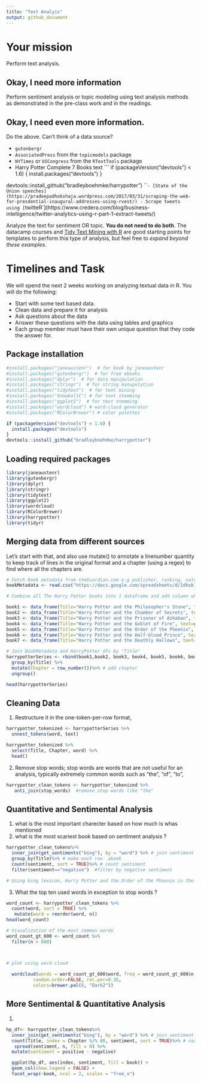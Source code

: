 ```yaml
---
title: "Text Analyis"
output: github_document
---
```





# Your mission

Perform text analysis.

## Okay, I need more information

Perform sentiment analysis or topic modeling using text analysis methods as demonstrated in the pre-class work and in the readings.

## Okay, I need even more information.

Do the above. Can't think of a data source?

- `gutenbergr`
- `AssociatedPress` from the `topicmodels` package
- `NYTimes` or `USCongress` from the `RTextTools` package
- Harry Potter Complete 7 Books text
    ```
    if (packageVersion("devtools") < 1.6) {
  install.packages("devtools")
}

devtools::install_github("bradleyboehmke/harrypotter")
    ```
- [State of the Union speeches](https://pradeepadhokshaja.wordpress.com/2017/03/31/scraping-the-web-for-presdential-inaugural-addresses-using-rvest/)
- Scrape tweets using [`twitteR`](https://www.credera.com/blog/business-intelligence/twitter-analytics-using-r-part-1-extract-tweets/)

Analyze the text for sentiment OR topic. **You do not need to do both**. The datacamp courses and [Tidy Text Mining with R](http://tidytextmining.com/) are good starting points for templates to perform this type of analysis, but feel free to *expand beyond these examples*.

# Timelines and Task


We will spend the next 2 weeks working on analyzing textual data in R. You will do the following:

- Start with some text based data.
- Clean data and prepare it for analysis
- Ask questions about the data
- Answer these questions with the data using tables and graphics
- Each group member must have their own unique question that they code the answer for. 

## Package installation
```r
#install.packages("janeaustenr")  # for book by janeaustenr
#install.packages("gutenbergr")  # for free ebooks
#install.packages("dplyr")  # for data manipulation
#install.packages("stringr")  # for string manupulation
#install.packages("tidytext")  # for text mining
#install.packages("SnowballC") # for text stemming
#install.packages("ggplot2")  # for text stemming
#install.packages("wordcloud") # word-cloud generator 
#install.packages("RColorBrewer") # color palettes

if (packageVersion("devtools") < 1.6) {
  install.packages("devtools")
}
devtools::install_github("bradleyboehmke/harrypotter")
```

## Loading required packages
```r
library(janeaustenr)
library(gutenbergr)
library(dplyr)
library(stringr)
library(tidytext)
library(ggplot2)
library(wordcloud)
library(RColorBrewer)
library(harrypotter)
library(tidyr)
```

## Merging data from different sources
Let’s start with that, and also use mutate() to annotate a linenumber quantity to keep track of lines in the original format and a chapter (using a regex) to find where all the chapters are.
```r

# Fetch Book metadata from theGuardian.com e.g publisher, ranking, sales, author e.t.c 
bookMetadata <- read.csv("https://docs.google.com/spreadsheets/d/1dhxblR1Vl7PbVP_mNhwEa3_lfUWiF__xSODLq1W83CA/export?format=csv&id=1dhxblR1Vl7PbVP_mNhwEa3_lfUWiF__xSODLq1W83CA&gid=0")

# Combine all The Harry Potter books into 1 dataframe and add column which will be used a reference "Title"

book1 <- data_frame(Title="Harry Potter and the Philosopher's Stone", text=philosophers_stone)
book2 <- data_frame(Title="Harry Potter and the Chamber of Secrets", text=chamber_of_secrets)
book3 <- data_frame(Title="Harry Potter and the Prisoner of Azkaban", text=prisoner_of_azkaban)
book4 <- data_frame(Title="Harry Potter and the Goblet of Fire", text=goblet_of_fire)
book5 <- data_frame(Title="Harry Potter and the Order of the Phoenix", text=order_of_the_phoenix)
book6 <- data_frame(Title="Harry Potter and the Half-blood Prince", text=half_blood_prince)
book7 <- data_frame(Title="Harry Potter and the Deathly Hallows", text=deathly_hallows)

# Join BookMetadata and HarryPotter dfs by "Title"
harrypotterSeries <- rbind(book1,book2, book3, book4, book5, book6, book7) %>% inner_join(bookMetadata, by = "Title")%>%
  group_by(Title) %>%
  mutate(Chapter = row_number())%>% # add chapter
  ungroup()

head(harrypotterSeries)
```

## Cleaning Data
1. Restructure it in the one-token-per-row format, 

```r
harrypotter_tokenized <- harrypotterSeries %>%
  unnest_tokens(word, text)

harrypotter_tokenized %>%
  select(Title, Chapter, word) %>%
  head()

```

2. Remove stop words; stop words are words that are not useful for an analysis, typically extremely common words such as "the", "of", "to",

```r
harrypotter_clean_tokens <- harrypotter_tokenized %>% 
   anti_join(stop_words)  #remove stop words like "the"
```

## Quantitative and Sentimental Analysis
1. what is the most important charecter based on how much is whas mentioned 
2. what is the most scariest book based on sentiment analysis ?

```r
harrypotter_clean_tokens%>%
  inner_join(get_sentiments("bing"), by = "word") %>% # join sentiment
  group_by(Title)%>% # make each row  abook
  count(sentiment, sort = TRUE)%>% # count sentiment
  filter(sentiment=="negative")  #filter by negative sentiment

# Using bing lexicon, Harry Potter and the Order of the Phoenix is the scariest with about 8k negative sentiments

```

3. What the top ten used words in exception to stop words ?
```r
word_count <- harrypotter_clean_tokens %>% 
  count(word, sort = TRUE) %>% 
   mutate(word = reorder(word, n))
head(word_count)
```
 
```r
# Visualization of the most common words
word_count_gt_600 <- word_count %>%
  filter(n > 600)



# plot using word cloud
 
  wordcloud(words = word_count_gt_600$word, freq = word_count_gt_600$n, min.freq = 1,
          random.order=FALSE, rot.per=0.35, 
          colors=brewer.pal(8, "Dark2"))

```

## More Sentimental & Quantitative Analysis

1. 
```r


hp_df<- harrypotter_clean_tokens%>%
  inner_join(get_sentiments("bing"), by = "word") %>% # join sentiment
  count(Title, index = Chapter %/% 80, sentiment, sort = TRUE)%>% # count sentiment
   spread(sentiment, n, fill = 0) %>%
  mutate(sentiment = positive - negative)

  ggplot(hp_df, aes(index, sentiment, fill = book)) +
  geom_col(show.legend = FALSE) +
  facet_wrap(~book, ncol = 2, scales = "free_x")
```

